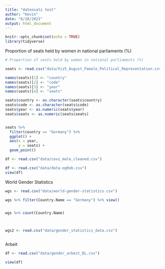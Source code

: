 ```yaml
---
title: "datensatz test"
author: "Kevin"
date: "6/28/2021"
output: html_document
---
```


```r
knitr::opts_chunk$set(echo = TRUE)
library(tidyverse)
```

Proportion of seats held by women in national parliaments (%)
```r
# Proportion of seats held by women in national parliaments (%)

seats <- read.csv("data/Viz5_August_Female_Political_Representation.csv")

names(seats)[1] <- "country"
names(seats)[2] <- "code"
names(seats)[3] <- "year"
names(seats)[4] <- "seats"

seats$country <- as.character(seats$country)
seats$code <- as.character(seats$code)
seats$year <- as.numeric(seats$year)
seats$seats <- as.numeric(seats$seats)


seats %>%
  filter(country == "Germany") %>% 
  ggplot() +
  aes(x = year,
      y = seats) +
  geom_point()

```

```r
df <- read.csv("data/covi_male_cleaned.csv")
```

```r

df <- read.csv("data/data-og0ob.csv")
view(df)

```

World Gender Statistics
```r

wgs <- read.csv("data/world-gender-statistics.csv")

wgs %>% filter(Country.Name == "Germany") %>% view()


wgs %>% count(Country.Name)



wgs2 <- read.csv("data/gender_statistics_data.csv")



```


Arbeit

```r

df <- read.csv("data/gender_arbeit_DL.csv")

view(df)


```


